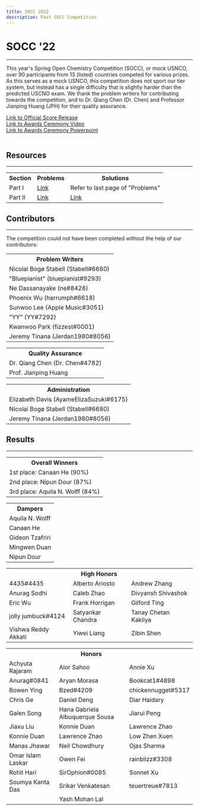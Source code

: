 ```yaml
---
title: SOCC 2022
description: Past SOCC Competition
---
```


# SOCC '22
---
This year's Spring Open Chemistry Competition (SOCC), or mock USNCO, over 90 participants from 13 (listed) countries competed for various prizes.
As this serves as a mock USNCO, this competition does not sport our tier system, but instead has a single difficulty that is slightly harder than the predicted USCNO exam.
We thank the problem writers for contributing towards the competition, and to Dr. Qiang Chen (Dr. Chen) and Professor Jianping Huang (JPH) for their quality assurance.

<a href="https://docs.google.com/spreadsheets/d/1yn7xYi5gcfPy1S51wwcfG2RrqpCv_E0y48jSq4EUtSg/edit?usp=sharing" class="text-blue-400 mt-0">Link to Official Score Release</a>
<br/>
<a href="https://youtu.be/Xq8aVr9mXiQ" class="text-blue-400 mt-0">Link to Awards Ceremony Video</a>
<br/>
<a href="https://docs.google.com/presentation/d/1grNkLy-VIwYA6Ny3ohqjtw2NHUF-c5aiBGPHTls8_Cs/edit?usp=sharing" class="text-blue-400 mt-0">Link to Awards Ceremony Powerpoint</a>
<br/>
<br/>


## Resources
---
<table>
	<tr>
		<th>Section</th>
		<th>Problems</th>
		<th>Solutions</th>
	</tr>
	<tr>
		<td>Part I</td>
		<td><a href="https://drive.google.com/file/d/1pxgcLCZG1HsuHepWEpC0CF-_Rj9141EI/view?usp=sharing" class="text-blue-400 mt-0">Link</a></td>
		<td>Refer to last page of "Problems"</td>
	</tr>
	<tr>
		<td>Part II</td>
		<td><a href="https://drive.google.com/file/d/1qtq32C8W4NcESeqOIxkKs1l2apYwqyIO/view?usp=sharing" class="text-blue-400 mt-0">Link</a></td>
		<td><a href="https://drive.google.com/file/d/1M6mLfWp1x1A_9rZfk9UdLLsmQW-Zxilz/view?usp=sharing" class="text-blue-400 mt-0">Link</a></td>
	</tr>
</table>


## Contributors
---
The competition could not have been completed without the help of our contributors:

<table>
	<tr><th>Problem Writers</th></tr>
	<tr><td>Nicolai Bogø Stabell (Stabell#6680)</td></tr>
	<tr><td>"Bluepianist" (bluepianist#9293)</td></tr>
	<tr><td>Ne Dassanayake (ne#8428)</td></tr>
	<tr><td>Phoenix Wu (harrumph#6618)</td></tr>
	<tr><td>Sunwoo Lee (Apple Music#3051)</td></tr>
	<tr><td>"YY" (YY#7292)</td></tr>
	<tr><td>Kwanwoo Park (fizzest#0001)</td></tr>
	<tr><td>Jeremy Tinana (Jerdan1980#8056)</td></tr>
</table>

<table>
	<tr><th>Quality Assurance</th></tr>
	<tr><td>Dr. Qiang Chen (Dr. Chen#4782)</td></tr>
	<tr><td>Prof. Jianping Huang</td></tr>
</table>

<table>
	<tr><th>Administration</th></tr>
	<tr><td>Elizabeth Davis (AyameElizaSuzuki#6175)</td></tr>
	<tr><td>Nicolai Bogø Stabell (Stabell#6680)</td></tr>
	<tr><td>Jeremy Tinana (Jerdan1980#8056)</td></tr>
</table>

## Results
---

<table>
	<tr><th>Overall Winners</th></tr>
	<tr><td>1st place: Canaan He (90%)</td></tr>
	<tr><td>2nd place: Nipun Dour (87%)</td></tr>
	<tr><td>3rd place: Aquila N. Wolff (84%)</td></tr>
</table>

<table>
	<tr><th>Dampers</th></tr>
	<tr><td>Aquila N. Wolff</td></tr>
	<tr><td>Canaan He</td></tr>
	<tr><td>Gideon Tzafriri</td></tr>
	<tr><td>Mingwen Duan</td></tr>
	<tr><td>Nipun Dour</td></tr>
</table>

<table>
	<tr>
		<th/>
		<th>High Honors</th>
		<th/>
	</tr>
	<tr>
		<td>4435#4435</td>
		<td>Alberto Ariosto</td>
		<td>Andrew Zhang</td>
	</tr>
	<tr>
		<td>Anurag Sodhi</td>
		<td>Caleb Zhao</td>
		<td>Divyansh Shivashok</td>
	</tr>
	<tr>
		<td>Eric Wu</td>
		<td>Frank Horrigan</td>
		<td>Gilford Ting</td>
	</tr>
	<tr>
		<td>jolly jumbuck#4124</td>
		<td>Satyankar Chandra</td>
		<td>Tanay Chetan Kakliya</td>
	</tr>
	<tr>
		<td>Vishwa Reddy Akkati</td>
		<td>Yiwei Liang</td>
		<td>Zibin Shen</td>
	</tr>
</table>

<table>
	<tr>
		<th/>
		<th>Honors</th>
		<th/>
	</tr>
	<tr>
		<td>Achyuta Rajaram</td>
		<td>Alor Sahoo</td>
		<td>Annie Xu</td>
	</tr>
	<tr>
		<td>Anurag#0841</td>
		<td>Aryan Morasa</td>
		<td>Bookcat1#4898</td>
	</tr>
	<tr>
		<td>Bowen Ying</td>
		<td>Bzed#4209</td>
		<td>chickennugget#5317</td>
	</tr>
	<tr>
		<td>Chris Ge</td>
		<td>Daniel Deng</td>
		<td>Diar Haidary</td>
	</tr>
	<tr>
		<td>Galen Song</td>
		<td>Hana Gabriela Albuquerque Sousa</td>
		<td>Jiarui Peng</td>
	</tr>
	<tr>
		<td>Jiaxu Liu</td>
		<td>Konnie Duan</td>
		<td>Lawrence Zhao</td>
	</tr>
	<tr>
		<td>Konnie Duan</td>
		<td>Lawrence Zhao</td>
		<td>Low Zhen Xuen</td>
	</tr>
	<tr>
		<td>Manas Jhawar</td>
		<td>Neil Chowdhury</td>
		<td>Ojas Sharma</td>
	</tr>
	<tr>
		<td>Omar Islam Laskar</td>
		<td>Owen Fei</td>
		<td>rainblizz#3308</td>
	</tr>
	<tr>
		<td>Rohit Hari</td>
		<td>SirOphion#0085</td>
		<td>Sonnet Xu</td>
	</tr>
	<tr>
		<td>Soumya Kanta Das</td>
		<td>Srikar Venkatesan</td>
		<td>teuertreue#7813</td>
	</tr>
	<tr>
		<td/>
		<td>Yash Mohan Lal</td>
		<td/>
	</tr>
</table>

